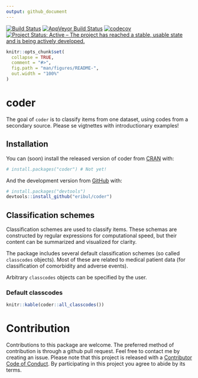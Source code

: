 ```yaml
---
output: github_document
---
```


[![Build Status](https://travis-ci.org/eribul/coder.svg?branch=master)](https://travis-ci.org/eribul/coder)
[![AppVeyor Build Status](https://ci.appveyor.com/api/projects/status/github/eribul/coder?branch=master&svg=true)](https://ci.appveyor.com/project/eribul/coder)
[![codecov](https://codecov.io/gh/eribul/coder/branch/master/graph/badge.svg)](https://codecov.io/gh/eribul/coder)
[![Project Status: Active – The project has reached a stable, usable state and is being actively developed.](https://www.repostatus.org/badges/latest/active.svg)](https://www.repostatus.org/#active)


<!-- README.md is generated from README.Rmd. Please edit that file -->

```r
knitr::opts_chunk$set(
  collapse = TRUE,
  comment = "#>",
  fig.path = "man/figures/README-",
  out.width = "100%"
)
```
# coder

The goal of `coder` is to classify items from one dataset, using codes from a secondary source. 
Please se vigtnettes with introductionary examples! 

## Installation

You can (soon) install the released version of coder from [CRAN](https://CRAN.R-project.org) with:

``` r
# install.packages("coder") # Not yet!
```

And the development version from [GitHub](https://github.com/) with:

``` r
# install.packages("devtools")
devtools::install_github("eribul/coder")
```


## Classification schemes

Classification schemes are used to classify items. 
These schemas are constructed by regular expressions for computational speed, 
but their content can be summarized and visualized for clarity.

The package includes several default classification schemes (so called `classcodes` objects).
Most of these are related to medical patient data (for classification of comorbidity and adverse events).

Arbitrary `classcodes` objects can be specified by the user. 

### Default classcodes

```r
knitr::kable(coder::all_classcodes())
```

# Contribution

Contributions to this package are welcome. The preferred method of contribution is through a github pull request. Feel free to contact me by creating an issue. Please note that this project is released with a [Contributor Code of Conduct](CODE_OF_CONDUCT.md).
By participating in this project you agree to abide by its terms. 

